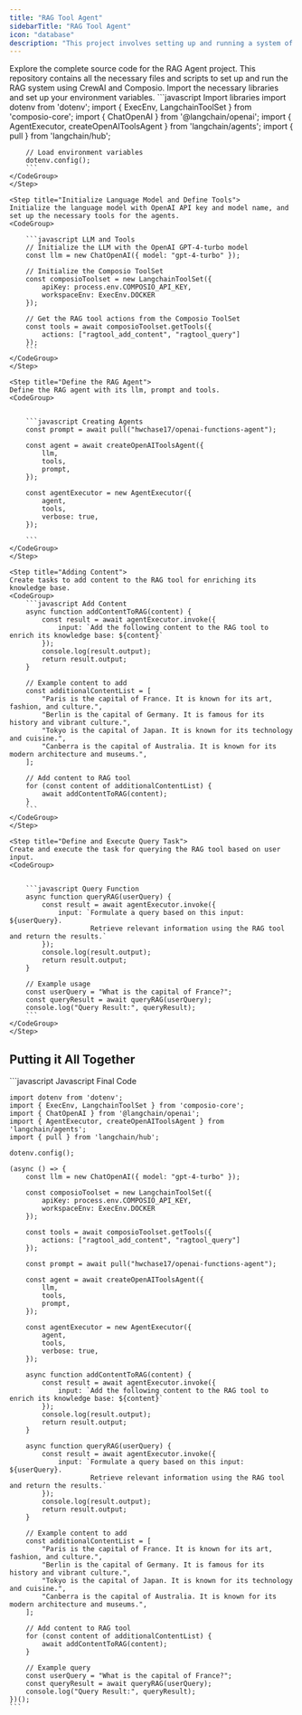 ```yaml
---
title: "RAG Tool Agent"
sidebarTitle: "RAG Tool Agent"
icon: "database"
description: "This project involves setting up and running a system of agents to add content to a RAG (Retrieval-Augmented Generation) tool, perform queries, and return relevant information. We use Composio to setup this Local Tool and OpenAI GPT-4o to power the agents. Follow this guide to set up and run the project."
---
```





<Tabs>
    <Tab title="Javascript">
    <Card color="#7bee0c" title="RAG Agent GitHub Repository" icon="github" href="https://github.com/ComposioHQ/composio/tree/master/js/examples/docs-example/rag_tool_agent">
  Explore the complete source code for the RAG Agent project. This repository contains all the necessary files and scripts to set up and run the RAG system using CrewAI and Composio.
  <CardBody>
  </CardBody>
  </Card>
<Steps>
    <Step title="Imports and Environment Setup">
    Import the necessary libraries and set up your environment variables.
    <CodeGroup>
        ```javascript Import libraries
        import dotenv from 'dotenv';
        import { ExecEnv, LangchainToolSet } from 'composio-core';
        import { ChatOpenAI } from '@langchain/openai';
        import { AgentExecutor, createOpenAIToolsAgent } from 'langchain/agents';
        import { pull } from 'langchain/hub';

        // Load environment variables
        dotenv.config();
        ```
    </CodeGroup>
    </Step>

    <Step title="Initialize Language Model and Define Tools">
    Initialize the language model with OpenAI API key and model name, and set up the necessary tools for the agents.
    <CodeGroup>

        ```javascript LLM and Tools
        // Initialize the LLM with the OpenAI GPT-4-turbo model
        const llm = new ChatOpenAI({ model: "gpt-4-turbo" });

        // Initialize the Composio ToolSet
        const composioToolset = new LangchainToolSet({
            apiKey: process.env.COMPOSIO_API_KEY,
            workspaceEnv: ExecEnv.DOCKER
        });

        // Get the RAG tool actions from the Composio ToolSet
        const tools = await composioToolset.getTools({
            actions: ["ragtool_add_content", "ragtool_query"]
        });
        ```
    </CodeGroup>
    </Step>

    <Step title="Define the RAG Agent">
    Define the RAG agent with its llm, prompt and tools.
    <CodeGroup>


        ```javascript Creating Agents
        const prompt = await pull("hwchase17/openai-functions-agent");
        
        const agent = await createOpenAIToolsAgent({
            llm,
            tools,
            prompt,
        });

        const agentExecutor = new AgentExecutor({
            agent,
            tools,
            verbose: true,
        });
        
        ```
    </CodeGroup>
    </Step>

    <Step title="Adding Content">
    Create tasks to add content to the RAG tool for enriching its knowledge base.
    <CodeGroup>
        ```javascript Add Content
        async function addContentToRAG(content) {
            const result = await agentExecutor.invoke({
                input: `Add the following content to the RAG tool to enrich its knowledge base: ${content}`
            });
            console.log(result.output);
            return result.output;
        }

        // Example content to add
        const additionalContentList = [
            "Paris is the capital of France. It is known for its art, fashion, and culture.",
            "Berlin is the capital of Germany. It is famous for its history and vibrant culture.",
            "Tokyo is the capital of Japan. It is known for its technology and cuisine.",
            "Canberra is the capital of Australia. It is known for its modern architecture and museums.",
        ];

        // Add content to RAG tool
        for (const content of additionalContentList) {
            await addContentToRAG(content);
        }
        ```
    </CodeGroup>
    </Step>

    <Step title="Define and Execute Query Task">
    Create and execute the task for querying the RAG tool based on user input.
    <CodeGroup>

                
        ```javascript Query Function
        async function queryRAG(userQuery) {
            const result = await agentExecutor.invoke({
                input: `Formulate a query based on this input: ${userQuery}. 
                        Retrieve relevant information using the RAG tool and return the results.`
            });
            console.log(result.output);
            return result.output;
        }

        // Example usage
        const userQuery = "What is the capital of France?";
        const queryResult = await queryRAG(userQuery);
        console.log("Query Result:", queryResult);
        ```
    </CodeGroup>
    </Step>

</Steps>
    </Tab>
</Tabs>















## Putting it All Together
<CodeGroup>
    ```javascript Javascript Final Code

    import dotenv from 'dotenv';
    import { ExecEnv, LangchainToolSet } from 'composio-core';
    import { ChatOpenAI } from '@langchain/openai';
    import { AgentExecutor, createOpenAIToolsAgent } from 'langchain/agents';
    import { pull } from 'langchain/hub';

    dotenv.config();

    (async () => {
        const llm = new ChatOpenAI({ model: "gpt-4-turbo" });

        const composioToolset = new LangchainToolSet({
            apiKey: process.env.COMPOSIO_API_KEY,
            workspaceEnv: ExecEnv.DOCKER
        });

        const tools = await composioToolset.getTools({
            actions: ["ragtool_add_content", "ragtool_query"]
        });

        const prompt = await pull("hwchase17/openai-functions-agent");
        
        const agent = await createOpenAIToolsAgent({
            llm,
            tools,
            prompt,
        });

        const agentExecutor = new AgentExecutor({
            agent,
            tools,
            verbose: true,
        });

        async function addContentToRAG(content) {
            const result = await agentExecutor.invoke({
                input: `Add the following content to the RAG tool to enrich its knowledge base: ${content}`
            });
            console.log(result.output);
            return result.output;
        }

        async function queryRAG(userQuery) {
            const result = await agentExecutor.invoke({
                input: `Formulate a query based on this input: ${userQuery}. 
                        Retrieve relevant information using the RAG tool and return the results.`
            });
            console.log(result.output);
            return result.output;
        }

        // Example content to add
        const additionalContentList = [
            "Paris is the capital of France. It is known for its art, fashion, and culture.",
            "Berlin is the capital of Germany. It is famous for its history and vibrant culture.",
            "Tokyo is the capital of Japan. It is known for its technology and cuisine.",
            "Canberra is the capital of Australia. It is known for its modern architecture and museums.",
        ];

        // Add content to RAG tool
        for (const content of additionalContentList) {
            await addContentToRAG(content);
        }

        // Example query
        const userQuery = "What is the capital of France?";
        const queryResult = await queryRAG(userQuery);
        console.log("Query Result:", queryResult);
    })();
    ```
</CodeGroup>

